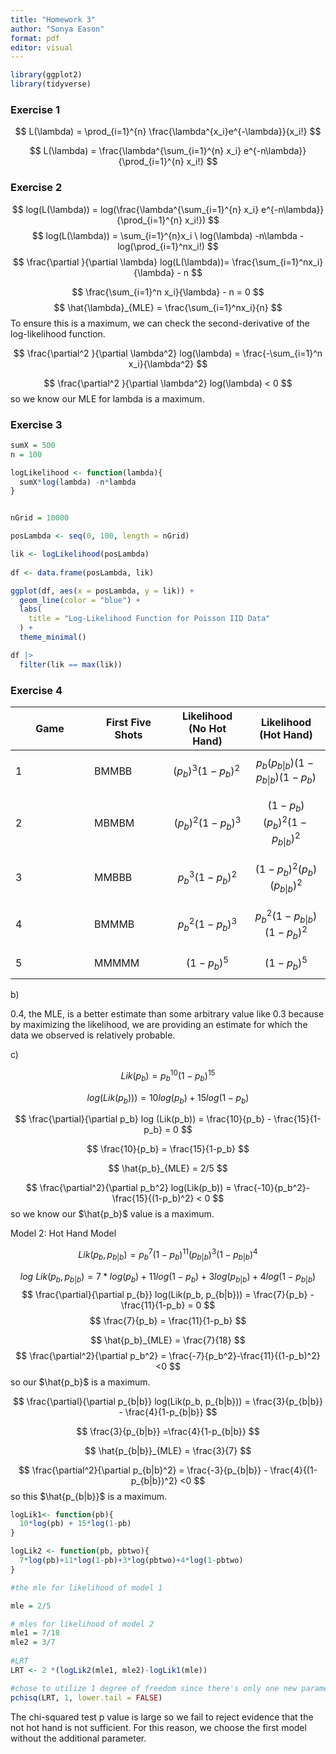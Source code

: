 ```yaml
---
title: "Homework 3"
author: "Sonya Eason"
format: pdf
editor: visual
---
```


```r
library(ggplot2)
library(tidyverse)
```

### Exercise 1

$$
L(\lambda) = \prod_{i=1}^{n} \frac{\lambda^{x_i}e^{-\lambda}}{x_i!}
$$

$$
L(\lambda) = \frac{\lambda^{\sum_{i=1}^{n} x_i} e^{-n\lambda}}{\prod_{i=1}^{n} x_i!}
$$

### Exercise 2

$$
log(L(\lambda)) = log(\frac{\lambda^{\sum_{i=1}^{n} x_i} e^{-n\lambda}}{\prod_{i=1}^{n} x_i!})
$$ $$
log(L(\lambda)) = \sum_{i=1}^{n}x_i \ log(\lambda) -n\lambda - log(\prod_{i=1}^nx_i!)
$$ $$
\frac{\partial }{\partial \lambda} log(L(\lambda))= \frac{\sum_{i=1}^nx_i}{\lambda} - n
$$

$$
\frac{\sum_{i=1}^n x_i}{\lambda} - n = 0
$$ $$
\hat{\lambda}_{MLE} = \frac{\sum_{i=1}^nx_i}{n}
$$ To ensure this is a maximum, we can check the second-derivative of the log-likelihood function.

$$
\frac{\partial^2 }{\partial \lambda^2} log(\lambda) = \frac{-\sum_{i=1}^n x_i}{\lambda^2}
$$

$$
\frac{\partial^2 }{\partial \lambda^2} log(\lambda) < 0 
$$ so we know our MLE for lambda is a maximum.

### Exercise 3

```r
sumX = 500
n = 100

logLikelihood <- function(lambda){
  sumX*log(lambda) -n*lambda
}


nGrid = 10000

posLambda <- seq(0, 100, length = nGrid)

lik <- logLikelihood(posLambda)
 
df <- data.frame(posLambda, lik)

ggplot(df, aes(x = posLambda, y = lik)) +
  geom_line(color = "blue") +
  labs(
    title = "Log-Likelihood Function for Poisson IID Data"
  ) +
  theme_minimal()
```

```r
df |>
  filter(lik == max(lik))
```

### Exercise 4

| Game | First Five Shots | Likelihood (No Hot Hand) | Likelihood (Hot Hand)              |
|------------------|------------------|------------------|------------------|
| 1    | BMMBB            | $(p_b)^3(1-p_b)^2$       | $$p_b(p_{b|b})(1-p_{b|b})(1-p_b)$$ |
| 2    | MBMBM            | $$                       
                           (p_b)^2(1-p_b)^3          
                           $$                        | $$                                 
                                                      (1-p_b)(p_b)^2(1-p_{b|b})^2         
                                                      $$                                  |
| 3    | MMBBB            | $$                       
                           p_b^3(1-p_b)^2            
                           $$                        | $$                                 
                                                      (1-p_b)^2(p_b)(p_{b|b})^2           
                                                      $$                                  |
| 4    | BMMMB            | $$                       
                           p_b^2(1-p_b)^3            
                           $$                        | $$                                 
                                                      p_b^2(1-p_{b|b})(1-p_{b})^2         
                                                      $$                                  |
| 5    | MMMMM            | $$                       
                           (1-p_b)^5                 
                           $$                        | $$                                 
                                                      (1-p_b)^5                           
                                                      $$                                  |

b\)

0.4, the MLE, is a better estimate than some arbitrary value like 0.3 because by maximizing the likelihood, we are providing an estimate for which the data we observed is relatively probable.

c\)

$$
Lik(p_b) = p_b^{10}(1-p_b)^{15}
$$

$$
log(Lik(p_b))) = 10log(p_b)+15log(1-p_b)
$$


$$
\frac{\partial}{\partial p_b} log (Lik(p_b)) = \frac{10}{p_b} - \frac{15}{1-p_b} = 0
$$


$$
\frac{10}{p_b} = \frac{15}{1-p_b}
$$

$$
\hat{p_b}_{MLE} = 2/5
$$


$$
\frac{\partial^2}{\partial p_b^2} log(Lik(p_b)) = \frac{-10}{p_b^2}-\frac{15}{(1-p_b)^2} < 0 
$$
so we know our $\hat{p_b}$ value is a maximum. 


Model 2: Hot Hand Model

$$
Lik(p_b, p_{b|b}) =p_b^7(1-p_b)^{11}(p_{b|b})^3(1-p_{b|b})^4
$$

$$
log \ Lik(p_b, p_{b|b}) = 7*log(p_b)+11log(1-p_b)+3log(p_{b|b})+4log(1-p_{b|b})
$$
$$
\frac{\partial}{\partial p_{b}} log(Lik(p_b, p_{b|b})) = \frac{7}{p_b} - \frac{11}{1-p_b} = 0
$$
$$
\frac{7}{p_b} = \frac{11}{1-p_b}
$$

$$
\hat{p_b}_{MLE} = \frac{7}{18}
$$
$$
\frac{\partial^2}{\partial p_b^2} = \frac{-7}{p_b^2}-\frac{11}{(1-p_b)^2} <0 
$$
so our $\hat{p_b}$ is a maximum. 

$$
\frac{\partial}{\partial p_{b|b}} log(Lik(p_b, p_{b|b})) = \frac{3}{p_{b|b}} - \frac{4}{1-p_{b|b}}
$$

$$
\frac{3}{p_{b|b}} =\frac{4}{1-p_{b|b}}
$$

$$
\hat{p_{b|b}}_{MLE} = \frac{3}{7}
$$

$$
\frac{\partial^2}{\partial p_{b|b}^2} = \frac{-3}{p_{b|b}} - \frac{4}{(1-p_{b|b})^2} <0
$$
so this $\hat{p_{b|b}}$ is a maximum. 

```r
logLik1<- function(pb){
  10*log(pb) + 15*log(1-pb)
}

logLik2 <- function(pb, pbtwo){
  7*log(pb)+11*log(1-pb)+3*log(pbtwo)+4*log(1-pbtwo)
}
```

```r
#the mle for likelihood of model 1

mle = 2/5

# mles for likelihood of model 2
mle1 = 7/18
mle2 = 3/7
  
#LRT
LRT <- 2 *(logLik2(mle1, mle2)-logLik1(mle))

#chose to utilize 1 degree of freedom since there's only one new parameter
pchisq(LRT, 1, lower.tail = FALSE)
```

The chi-squared test p value is large so we fail to reject evidence that the not hot hand is not sufficient. For this reason, we choose the first model without the additional parameter. 
